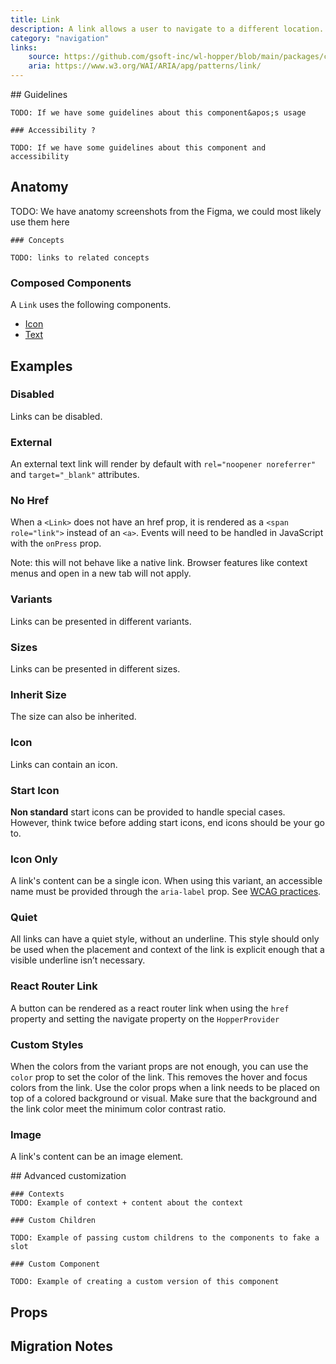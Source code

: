 ```yaml
---
title: Link
description: A link allows a user to navigate to a different location.
category: "navigation"
links:
    source: https://github.com/gsoft-inc/wl-hopper/blob/main/packages/components/src/Link/src/Link.tsx
    aria: https://www.w3.org/WAI/ARIA/apg/patterns/link/
---
```


<Example src="Link/docs/preview" isOpen />

<FeatureFlag flag="next">
    ## Guidelines

    TODO: If we have some guidelines about this component&apos;s usage

    ### Accessibility ?

    TODO: If we have some guidelines about this component and accessibility
</FeatureFlag>

## Anatomy

<FeatureFlag flag="rc">
    TODO: We have anatomy screenshots from the Figma, we could most likely use them here

    ### Concepts

    TODO: links to related concepts
</FeatureFlag>

### Composed Components

A `Link` uses the following components.

- [Icon](./Icon)
- [Text](./Text)

## Examples

### Disabled

Links can be disabled.

<Example src="Link/docs/disabled" />

### External

An external text link will render by default with `rel="noopener noreferrer"` and `target="_blank"` attributes.

<Example src="Link/docs/external" />

### No Href

When a `<Link>` does not have an href prop, it is rendered as a `<span role="link">` instead of an `<a>`. Events will need to be handled in JavaScript with the `onPress` prop.

Note: this will not behave like a native link. Browser features like context menus and open in a new tab will not apply.

<Example src="Link/docs/noHref" />

### Variants

Links can be presented in different variants.

<Example src="Link/docs/variants" />

### Sizes

Links can be presented in different sizes.

<Example src="Link/docs/size" />

### Inherit Size

The size can also be inherited.

<Example src="Link/docs/inheritSize" />

### Icon

Links can contain an icon.

<Example src="Link/docs/icon" />

### Start Icon

**Non standard** start icons can be provided to handle special cases. However, think twice before adding start icons, end icons should be your go to.

<Example src="Link/docs/startIcon" />

### Icon Only

A link's content can be a single icon. When using this variant, an accessible name must be provided through the `aria-label` prop. See [WCAG practices](https://www.w3.org/TR/WCAG20-TECHS/ARIA6.html).

<Example src="Link/docs/iconOnly" />

### Quiet

All links can have a quiet style, without an underline. This style should only be used when the placement and context of the link is explicit enough that a visible underline isn’t necessary.

<Example src="Link/docs/quiet" />

### React Router Link

A button can be rendered as a react router link when using the `href` property and setting the navigate property on the `HopperProvider`

<Example src="Link/docs/reactRouterLink" />

### Custom Styles

When the colors from the variant props are not enough, you can use the `color` prop to set the color of the link. This removes the hover and focus colors from the link. Use the color props when a link needs to be placed on top of a colored background or visual. Make sure that the background and the link color meet the minimum color contrast ratio.

<Example src="Link/docs/staticColor" />

### Image

A link's content can be an image element.

<Example src="Link/docs/image" />

<FeatureFlag flag="next">
    ## Advanced customization

    ### Contexts
    TODO: Example of context + content about the context

    ### Custom Children

    TODO: Example of passing custom childrens to the components to fake a slot

    ### Custom Component

    TODO: Example of creating a custom version of this component
</FeatureFlag>

## Props

<PropTable component="Link" />

## Migration Notes

<MigrateGuide src="Link/docs/migration-notes" />
